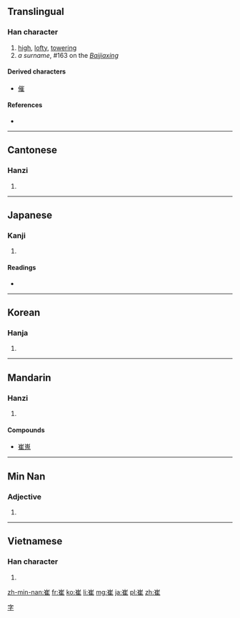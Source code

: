 ==Translingual==

===Han character===
{{Han char|rn=46|rad=山|as=08|sn=11|four=2221<sub>4</sub>|canj=山人土 (UOG)|ids=⿱[[山]][[隹]]}}

# [[high]], [[lofty]], [[towering]]
# ''a surname'', #163 on the ''[[:w:Baijiaxing|Baijiaxing]]''

====Derived characters====
* [[催]]

====References====
* {{Han ref|kx=0314.060|dkj=08178|dj=0614.230|hdz=10780.170|uh=5D14|ud=23828|bh=B15A|bd=45402}}

----

==Cantonese==

===Hanzi===
{{yue-hanzi|jyut=[[ceoi1]]|y=cheui1}}

# {{defn|lang=yue|sort=山08}}

----

==Japanese==

===Kanji===
{{ja-kanji|grade=|rs=山08}}

# {{defn|lang=ja|sort=山08}}

====Readings====
* {{ja-readings|on=[[さい]] (sai), [[すい]] (sui), [[せ]] (se)|kun=[[まじわる]] (majiwaru)}}

----

==Korean==

===Hanja===
{{ko-hanja|hangeul=최|rv=choe|mr=ch'oi|y=choe}}

# {{defn|lang=ko|sort=山08}}

----

==Mandarin==

===Hanzi===
{{cmn-hanzi|pin=[[cuī]] ([[cui1]]), [[Cuī]] ([[Cui1]])|wg=ts'ui<sup>1</sup>, Ts'ui<sup>1</sup>}}

# {{defn|lang=cmn|sort=山08}}

====Compounds====
* [[崔嵬]]

[[Category:Mandarin surnames|字]]

----

==Min Nan==

===Adjective===
{{nan-adj|ts|poj=chhui|pojt=chhui1|rs=chhui1}}

# {{defn|Min Nan}}

----

==Vietnamese==

===Han character===
{{vi-hantu|[[thôi]], [[thoi]], [[thòi]]|rs=山08}}

# {{defn|lang=vi|sort=山08}}

[[zh-min-nan:崔]]
[[fr:崔]]
[[ko:崔]]
[[li:崔]]
[[mg:崔]]
[[ja:崔]]
[[pl:崔]]
[[zh:崔]]